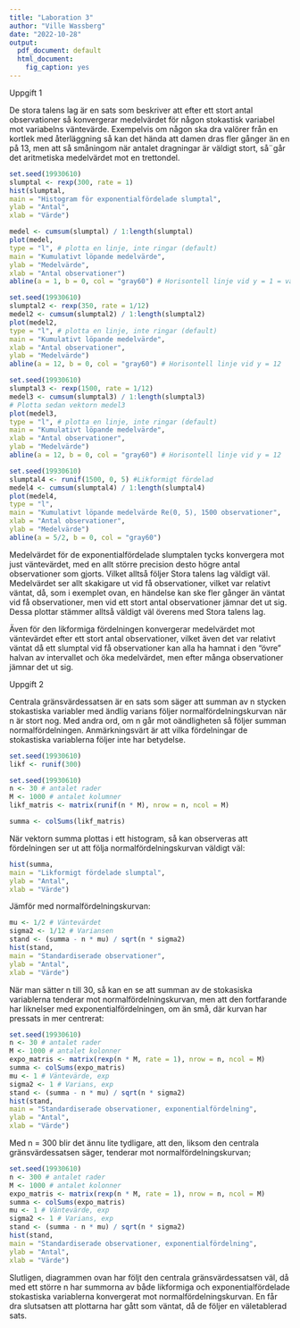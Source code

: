 ---
title: "Laboration 3"
author: "Ville Wassberg"
date: "2022-10-28"
output:
  pdf_document: default
  html_document:
    fig_caption: yes
---
Uppgift 1

De stora talens lag är en sats som beskriver att efter ett stort antal observationer så konvergerar medelvärdet för någon stokastisk variabel mot variabelns väntevärde. Exempelvis om någon ska dra valörer från en kortlek med återläggning så kan det hända att damen dras fler gånger än en på 13, men att så småningom när antalet dragningar är väldigt stort, så¨går det aritmetiska medelvärdet mot en trettondel.
``` {r}
set.seed(19930610)
slumptal <- rexp(300, rate = 1)
hist(slumptal,
main = "Histogram för exponentialfördelade slumptal",
ylab = "Antal",
xlab = "Värde")
```

``` {r}
medel <- cumsum(slumptal) / 1:length(slumptal)
plot(medel,
type = "l", # plotta en linje, inte ringar (default)
main = "Kumulativt löpande medelvärde",
ylab = "Medelvärde",
xlab = "Antal observationer")
abline(a = 1, b = 0, col = "gray60") # Horisontell linje vid y = 1 = väntevärdet
```


```{r}
set.seed(19930610) 
slumptal2 <- rexp(350, rate = 1/12)
medel2 <- cumsum(slumptal2) / 1:length(slumptal2)
plot(medel2,
type = "l", # plotta en linje, inte ringar (default)
main = "Kumulativt löpande medelvärde",
xlab = "Antal observationer",
ylab = "Medelvärde")
abline(a = 12, b = 0, col = "gray60") # Horisontell linje vid y = 12
```



``` {r}
set.seed(19930610)
slumptal3 <- rexp(1500, rate = 1/12)
medel3 <- cumsum(slumptal3) / 1:length(slumptal3)
# Plotta sedan vektorn medel3
plot(medel3,
type = "l", # plotta en linje, inte ringar (default)
main = "Kumulativt löpande medelvärde",
xlab = "Antal observationer",
ylab = "Medelvärde")
abline(a = 12, b = 0, col = "gray60") # Horisontell linje vid y = 12
```


```{r}
set.seed(19930610)
slumptal4 <- runif(1500, 0, 5) #Likformigt fördelad
medel4 <- cumsum(slumptal4) / 1:length(slumptal4)
plot(medel4,
type = "l",
main = "Kumulativt löpande medelvärde Re(0, 5), 1500 observationer",
xlab = "Antal observationer",
ylab = "Medelvärde")
abline(a = 5/2, b = 0, col = "gray60")
```

Medelvärdet för de exponentialfördelade slumptalen tycks konvergera mot just väntevärdet, med en allt större precision desto högre antal observationer som gjorts. Vilket alltså följer Stora talens lag väldigt väl. Medelvärdet ser allt skakigare ut vid få observationer, vilket var relativt väntat, då, som i exemplet ovan, en händelse kan ske fler gånger än väntat vid få observationer, men vid ett stort antal observationer jämnar det ut sig. Dessa plottar stämmer alltså väldigt väl överens med Stora talens lag.

Även för den likformiga fördelningen konvergerar medelvärdet mot väntevärdet efter ett stort antal observationer, vilket även det var relativt väntat då ett slumptal vid få observationer kan alla ha hamnat i den "övre" halvan av intervallet och öka medelvärdet, men efter många observationer jämnar det ut sig.

Uppgift 2

Centrala gränsvärdessatsen är en sats som säger att summan av n stycken stokastiska variabler med ändlig varians följer normalfördelningskurvan när n är stort nog. Med andra ord, om n går mot oändligheten så följer summan normalfördelningen. Anmärkningsvärt är att vilka fördelningar de stokastiska variablerna följer inte har betydelse.


```{r}
set.seed(19930610) 
likf <- runif(300)
```

```{r}
set.seed(19930610) 
n <- 30 # antalet rader
M <- 1000 # antalet kolumner
likf_matris <- matrix(runif(n * M), nrow = n, ncol = M)
```

```{r}
summa <- colSums(likf_matris)
```
När vektorn summa plottas i ett histogram, så kan observeras att fördelningen ser ut att följa normalfördelningskurvan väldigt väl:
```{r}
hist(summa,
main = "Likformigt fördelade slumptal",
ylab = "Antal",
xlab = "Värde")
```
Jämför med normalfördelningskurvan:
```{r}
mu <- 1/2 # Väntevärdet
sigma2 <- 1/12 # Variansen
stand <- (summa - n * mu) / sqrt(n * sigma2)
hist(stand,
main = "Standardiserade observationer",
ylab = "Antal",
xlab = "Värde")
```

När man sätter n till 30, så kan en se att summan av de stokasiska variablerna tenderar mot normalfördelningskurvan, men att den fortfarande har liknelser med exponentialfördelningen, om än små, där kurvan har pressats in mer centrerat:
```{r}
set.seed(19930610)
n <- 30 # antalet rader
M <- 1000 # antalet kolonner
expo_matris <- matrix(rexp(n * M, rate = 1), nrow = n, ncol = M)
summa <- colSums(expo_matris)
mu <- 1 # Väntevärde, exp 
sigma2 <- 1 # Varians, exp
stand <- (summa - n * mu) / sqrt(n * sigma2)
hist(stand,
main = "Standardiserade observationer, exponentialfördelning",
ylab = "Antal",
xlab = "Värde")
```

Med n = 300 blir det ännu lite tydligare, att den, liksom den centrala gränsvärdessatsen säger, tenderar mot normalfördelningskurvan;

```{r}
set.seed(19930610)
n <- 300 # antalet rader
M <- 1000 # antalet kolonner
expo_matris <- matrix(rexp(n * M, rate = 1), nrow = n, ncol = M)
summa <- colSums(expo_matris)
mu <- 1 # Väntevärde, exp 
sigma2 <- 1 # Varians, exp
stand <- (summa - n * mu) / sqrt(n * sigma2)
hist(stand,
main = "Standardiserade observationer, exponentialfördelning",
ylab = "Antal",
xlab = "Värde")
```

Slutligen, diagrammen ovan har följt den centrala gränsvärdessatsen väl, då med ett större n har summorna av både likformiga och exponentialfördelade stokastiska variablerna konvergerat mot normalfördelningskurvan. En får dra slutsatsen att plottarna har gått som väntat, då de följer en väletablerad sats.